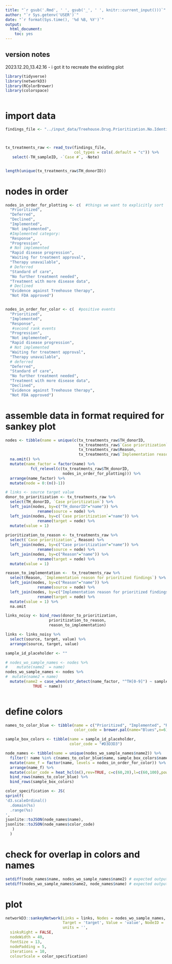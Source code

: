 ```yaml
---
title: "`r gsub('.Rmd', ' ', gsub('_', ' ', knitr::current_input()))`"
author: "`r Sys.getenv('USER')`"
date: "`r format(Sys.time(), '%d %B, %Y')`"
output:
  html_document:
    toc: yes
---
```

  
  
## version notes  

2023.12.20_13.42.16 - i got it to recreate the existing plot



```r

library(tidyverse)
library(networkD3)
library(RColorBrewer)
library(colorspace)



```


# import data
```r
findings_file <- "../input_data/Treehouse.Drug.Prioritization.No.Identifiers.final.03.07.21 - case_prioritization.tsv"



tx_treatments_raw <- read_tsv(findings_file, 
                              col_types = cols(.default = "c")) %>% 
   select(-TH_sampleID, -`Case #`, -Note)


length(unique(tx_treatments_raw$TH_donorID))
```

# nodes in order
```r

nodes_in_order_for_plotting <- c(  #things we want to explicitly sort
  "Prioritized",
  "Deferred",
  "Declined",
  "Implemented",
  "Not implemented",
  #Implemented category: 
  "Response",
  "Progression",
  # Not implemented
  "Rapid disease progression", 
  "Waiting for treatment approval", 
  "Therapy unavailable",
  # Deferred
  "Standard of care", 
  "No further treatment needed",
  "Treatment with more disease data", 
  # Declined
  "Evidence against Treehouse therapy", 
  "Not FDA approved")


nodes_in_order_for_color <- c(  #positive events
  "Prioritized",
  "Implemented",
  "Response",
   #second rank events
  "Progression",
  "Not implemented",
  "Rapid disease progression", 
  # Not implemented
  "Waiting for treatment approval", 
  "Therapy unavailable",
  # deferred
  "Deferred",
  "Standard of care", 
  "No further treatment needed",
  "Treatment with more disease data", 
  "Declined",
  "Evidence against Treehouse therapy", 
  "Not FDA approved")

```

# assemble data in format required for sankey plot
```r

nodes <- tibble(name = unique(c(tx_treatments_raw$TH_donorID, 
                                tx_treatments_raw$`Case prioritization`, 
                                tx_treatments_raw$Reason, 
                                tx_treatments_raw$`Implementation reason for prioritized findings`))) %>% 
  na.omit() %>%
  mutate(name_factor = factor(name) %>% 
           fct_relevel(c(tx_treatments_raw$TH_donorID,
                         nodes_in_order_for_plotting))) %>%
  arrange(name_factor) %>%
  mutate(node = 0:(n()-1)) 


```


```r
# links <- source target value
donor_to_prioritization <- tx_treatments_raw %>%
  select(TH_donorID, `Case prioritization`) %>%
  left_join(nodes, by=c("TH_donorID"="name")) %>%
              rename(source = node) %>%
  left_join(nodes, by=c(`Case prioritization`="name")) %>%
              rename(target = node) %>%
  mutate(value = 1)
  
prioritization_to_reason <- tx_treatments_raw %>%
  select(`Case prioritization`, Reason) %>%
  left_join(nodes, by=c("Case prioritization"="name")) %>%
              rename(source = node) %>%
  left_join(nodes, by=c("Reason"="name")) %>%
              rename(target = node) %>%
  mutate(value = 1)

reason_to_implementation <-  tx_treatments_raw %>%
  select(Reason, `Implementation reason for prioritized findings`) %>%
  left_join(nodes, by=c("Reason"="name")) %>%
              rename(source = node) %>%
  left_join(nodes, by=c("Implementation reason for prioritized findings"="name")) %>%
              rename(target = node) %>%
  mutate(value = 1) %>%
  na.omit

links_noisy <- bind_rows(donor_to_prioritization,
                   prioritization_to_reason,
                   reason_to_implementation) 

links <- links_noisy %>%
  select(source, target, value) %>%
  arrange(source, target, value)

sample_id_placeholder <- ""

# nodes_wo_sample_names <- nodes %>%
#    mutate(name2  = name)
nodes_wo_sample_names <- nodes %>%
#  mutate(name2 = name)
  mutate(name2 = case_when(str_detect(name_factor, "^TH[0-9]") ~ sample_id_placeholder,
            TRUE ~ name))
  

```

# define colors
```r

names_to_color_blue <- tibble(name = c("Prioritized", "Implemented", "Response"), 
                              color_code = brewer.pal(name="Blues",n=6)[3:5])

sample_box_colors <- tibble(name = sample_id_placeholder,
                            color_code = "#D3D3D3")

node_names <- tibble(name = unique(nodes_wo_sample_names$name2)) %>%
  filter(! name %in% c(names_to_color_blue$name, sample_box_colors$name)) %>%
  mutate(name_f = factor(name, levels = nodes_in_order_for_color)) %>%
  arrange(name_f) %>%
  mutate(color_code = heat_hcl(n(),rev=TRUE, c=c(60,20),l=c(60,100),power=1)) %>%
  bind_rows(names_to_color_blue) %>%
  bind_rows(sample_box_colors)

color_specification <- JS(
sprintf(
'd3.scaleOrdinal()  
  .domain(%s)
  .range(%s)
',
jsonlite::toJSON(node_names$name),
jsonlite::toJSON(node_names$color_code)
   )
  )

```


# check for overlap in colors and names
```r
setdiff(node_names$name, nodes_wo_sample_names$name2) # expected output: character(0)
setdiff(nodes_wo_sample_names$name2, node_names$name) # expected output: character(0)

```

# plot
```r

networkD3::sankeyNetwork(Links = links, Nodes = nodes_wo_sample_names, Source = 'source', 
                         Target = 'target', Value = 'value', NodeID = 'name2',
                         units = '',
  sinksRight = FALSE,
  nodeWidth = 40,
  fontSize = 13,
  nodePadding = 5,
  iterations = 10,
  colourScale = color_specification)

```


